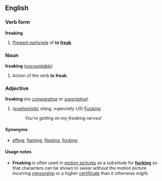 ==English==
===Verb form===
'''freaking'''

#[[Present participle]] of '''to [[freak]]'''.

===Noun===
'''freaking''' (''[[uncountable]]'')

#Action of the verb '''to freak'''.

===Adjective===
'''freaking''' (''no [[comparative]] or [[superlative]]'')

#(''[[euphemistic]] slang, especially US'') [[Fucking]].
#:''You're getting on my freaking nerves!''

====Synonyms====
*[[effing]], [[flaming]], [[flipping]], [[fricking]]

====Usage notes====
*'''Freaking''' is often used in [[motion picture]]s as a substitute for '''[[fucking]]''' so that characters can be shown to swear without the motion picture incurring [[censorship]] or a higher [[certificate]] than it otherwise might.